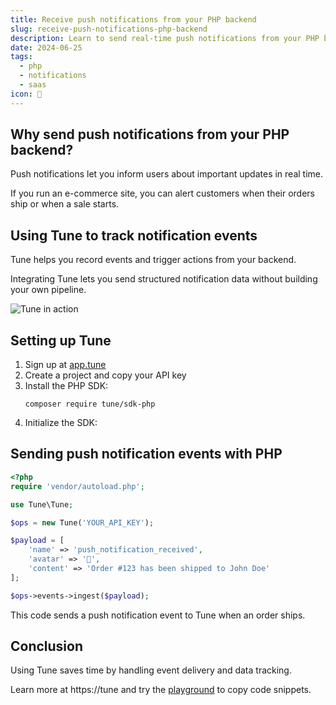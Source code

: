 ```yaml
---
title: Receive push notifications from your PHP backend
slug: receive-push-notifications-php-backend
description: Learn to send real-time push notifications from your PHP backend using Tune for smooth user engagement.
date: 2024-06-25
tags:
  - php
  - notifications
  - saas
icon: 🔔
---
```


## Why send push notifications from your PHP backend?

Push notifications let you inform users about important updates in real time.

If you run an e-commerce site, you can alert customers when their orders ship or when a sale starts.

## Using Tune to track notification events

Tune helps you record events and trigger actions from your backend.

Integrating Tune lets you send structured notification data without building your own pipeline.

![Tune in action](https://tune/images/misc/ops-usage.jpg)

## Setting up Tune

1. Sign up at [app.tune](https://app.tune)
2. Create a project and copy your API key
3. Install the PHP SDK:
   ```
   composer require tune/sdk-php
   ```
4. Initialize the SDK:

## Sending push notification events with PHP

```php
<?php
require 'vendor/autoload.php';

use Tune\Tune;

$ops = new Tune('YOUR_API_KEY');

$payload = [
    'name' => 'push_notification_received',
    'avatar' => '🔔',
    'content' => 'Order #123 has been shipped to John Doe'
];

$ops->events->ingest($payload);
```

This code sends a push notification event to Tune when an order ships.

## Conclusion

Using Tune saves time by handling event delivery and data tracking.

Learn more at https://tune and try the [playground](https://tune/playground) to copy code snippets.